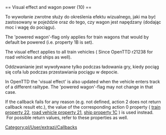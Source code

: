 <noinclude>
</noinclude>== Visual effect and wagon power (10) ==
{{en/CB|features=trains, road vehicles, ships|purchase=no|result=selected effect|fail=default properties}}


To wywołanie zwrotne służy do określenia efektu wizualnego, jaki ma być zastosowany w pojeździe oraz do tego, czy wagon jest napędzany (dodając moc i wagę do pociągu).

The 'powered wagon'-flag only applies for train wagons that would by default be powered (i.e. property 1B is set).

The visual effect applies to all train vehicles ({{pl/Development/NewGRF/ottd|1.1|r21238}} Since OpenTTD r21238 for road vehicles and ships as well).

Oddzwanianie jest wywoływane tylko podczas ładowania gry, kiedy pociąg się cofa lub podczas przestawiania pociągu w depocie.

{{pl/Development/NewGRF/ottd| }} In OpenTTD the 'visual effect' is also updated when the vehicle enters track of a different railtype. The 'powered wagon'-flag may not change in that case.

If the callback fails for any reason (e.g. not defined, action 2 does not return callback result etc.), the value of the corresponding action 0 property ( [[pl/Development/NewGRF/NFO Specs/Action0/Vehicles/Trains#visual-effects-and-wagon-power-22|train property 22]], [[pl/Development/NewGRF/NFO Specs/Action0/Vehicles/RoadVehicles#visual-effect-21|road vehicle property 21]], [[pl/Development/NewGRF/NFO Specs/Action0/Vehicles/Ships#visual-effect-1c|ship property 1C]] ) is used instead. &nbsp;For possible return values, refer to these properties as well.
<!--[[Category:Callbacks]]-->[[Category:pl/User/extrazi/Callbacks]]